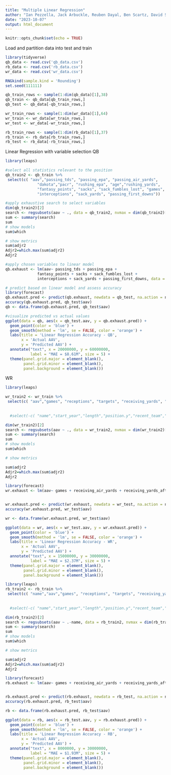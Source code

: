---
title: "Multiple Linear Regression"
author: "Ian Pezzella, Jack Arbuckle, Reuben Dayal, Ben Scartz, David Sobek"
date: "2023-10-07"
output: html_document
---

```{r setup, include=FALSE}
knitr::opts_chunk$set(echo = TRUE)
```

Load and partition data into test and train
```{r}
library(tidyverse)
qb_data <- read.csv('qb_data.csv')
rb_data <- read.csv('rb_data.csv')
wr_data <- read.csv('wr_data.csv')

RNGkind(sample.kind = 'Rounding')
set.seed(111111)

qb_train_rows <- sample(1:dim(qb_data)[1],38)
qb_train <- qb_data[qb_train_rows,]
qb_test <- qb_data[-qb_train_rows,]

wr_train_rows <- sample(1:dim(wr_data)[1],64)
wr_train <- wr_data[wr_train_rows,]
wr_test <- wr_data[-wr_train_rows,]

rb_train_rows <- sample(1:dim(rb_data)[1],37)
rb_train <- rb_data[rb_train_rows,]
rb_test <- rb_data[-rb_train_rows,]
```

Linear Regression with variable selection
QB
```{r}

library(leaps)

#select all statistics relevant to the position
qb_train2 <- qb_train %>%
 select(c( "aav","passing_tds", "passing_epa", "passing_air_yards",
              "dakota","pacr", "rushing_epa", "age","rushing_yards",
              "fantasy_points", "sacks", "sack_fumbles_lost", "games",
              "interceptions", "sack_yards", "passing_first_downs"))

#apply exhaustive search to select variables
dim(qb_train2)[2]
search <- regsubsets(aav ~ ., data = qb_train2, nvmax = dim(qb_train2)[2],method = "exhaustive")
sum <- summary(search)
sum
# show models
sum$which

# show metrics
sum$adjr2
Adjr2=which.max(sum$adjr2)
Adjr2

#apply chosen variables to linear model
qb.exhaust <- lm(aav~ passing_tds + passing_epa +
              fantasy_points + sacks + sack_fumbles_lost +
              interceptions + sack_yards + passing_first_downs, data = qb_train2, na.action = na.exclude)

# predict based on linear model and assess accuracy
library(forecast)
qb.exhaust.pred <- predict(qb.exhaust, newdata = qb_test, na.action = na.pass)
accuracy(qb.exhaust.pred, qb_test$aav)
qb <- data.frame(qb.exhaust.pred, qb_test$aav)

#visualize predicted vs actual values
ggplot(data = qb, aes(x = qb_test.aav, y = qb.exhaust.pred)) +
  geom_point(color = 'blue') +
  geom_smooth(method = 'lm', se = FALSE, color = 'orange') +
  labs(title = 'Linear Regression Accuracy - QB',
       x = 'Actual AAV',
       y = 'Predicted AAV') +
  annotate("text", x = 20000000, y = 60000000, 
           label = "MAE = $8.61M", size = 5) +
  theme(panel.grid.major = element_blank(),
        panel.grid.minor = element_blank(),
        panel.background = element_blank())
```

WR 
```{r}
library(leaps)

wr_train2 <- wr_train %>%
 select(c( "aav","games", "receptions", "targets", "receiving_yards", "receiving_tds", "receiving_air_yards", "receiving_yards_after_catch", "receiving_epa", "racr"))
  
  
  #select(-c( "name","start_year","length","position.y","recent_team","sign_bonus","value", "gtd","years","prac_gtd"))

dim(wr_train2)[2]
search <- regsubsets(aav ~ ., data = wr_train2, nvmax = dim(wr_train2)[2],method = "exhaustive")
sum <- summary(search)
sum
# show models
sum$which

# show metrics

sum$adjr2
Adjr2=which.max(sum$adjr2)
Adjr2

library(forecast)
wr.exhaust <- lm(aav~ games + receiving_air_yards + receiving_yards_after_catch + racr, data = wr_train2, na.action = na.exclude)


wr.exhaust.pred <- predict(wr.exhaust, newdata = wr_test, na.action = na.pass)
accuracy(wr.exhaust.pred, wr_test$aav)

wr <- data.frame(wr.exhaust.pred, wr_test$aav)

ggplot(data = wr, aes(x = wr_test.aav, y = wr.exhaust.pred)) +
  geom_point(color = 'blue') +
  geom_smooth(method = 'lm', se = FALSE, color = 'orange') +
  labs(title = 'Linear Regression Accuracy - WR',
       x = 'Actual AAV',
       y = 'Predicted AAV') +
  annotate("text", x = 15000000, y = 30000000, 
           label = "MAE = $2.37M", size = 5) +
  theme(panel.grid.major = element_blank(),
        panel.grid.minor = element_blank(),
        panel.background = element_blank())
```


```{r}
library(leaps)
rb_train2 <- rb_train %>%
 select(c( "name","aav","games", "receptions", "targets", "receiving_yards", "receiving_tds", "receiving_air_yards", "receiving_yards_after_catch", "receiving_epa", "racr", "rushing_yards", "rushing_tds", "rushing_epa"))
  
  
  #select(-c( "name","start_year","length","position.y","recent_team","sign_bonus","value", "gtd","years","prac_gtd"))

dim(rb_train2)[2]
search <- regsubsets(aav ~ .-name, data = rb_train2, nvmax = dim(rb_train2)[2],method = "exhaustive")
sum <- summary(search)
sum
# show models
sum$which

# show metrics

sum$adjr2
Adjr2=which.max(sum$adjr2)
Adjr2

library(forecast)
rb.exhaust <- lm(aav~ games + receiving_air_yards + receiving_yards_after_catch + racr + receiving_tds + rushing_tds + rushing_yards + receiving_epa, data = rb_train2, na.action = na.exclude)


rb.exhaust.pred <- predict(rb.exhaust, newdata = rb_test, na.action = na.pass)
accuracy(rb.exhaust.pred, rb_test$aav)

rb <- data.frame(rb.exhaust.pred, rb_test$aav)

ggplot(data = rb, aes(x = rb_test.aav, y = rb.exhaust.pred)) +
  geom_point(color = 'blue') +
  geom_smooth(method = 'lm', se = FALSE, color = 'orange') +
  labs(title = 'Linear Regression Accuracy - RB',
       x = 'Actual AAV',
       y = 'Predicted AAV') +
  annotate("text", x = 8000000, y = 30000000, 
           label = "MAE = $1.93M", size = 5) +
  theme(panel.grid.major = element_blank(),
        panel.grid.minor = element_blank(),
        panel.background = element_blank())
```

